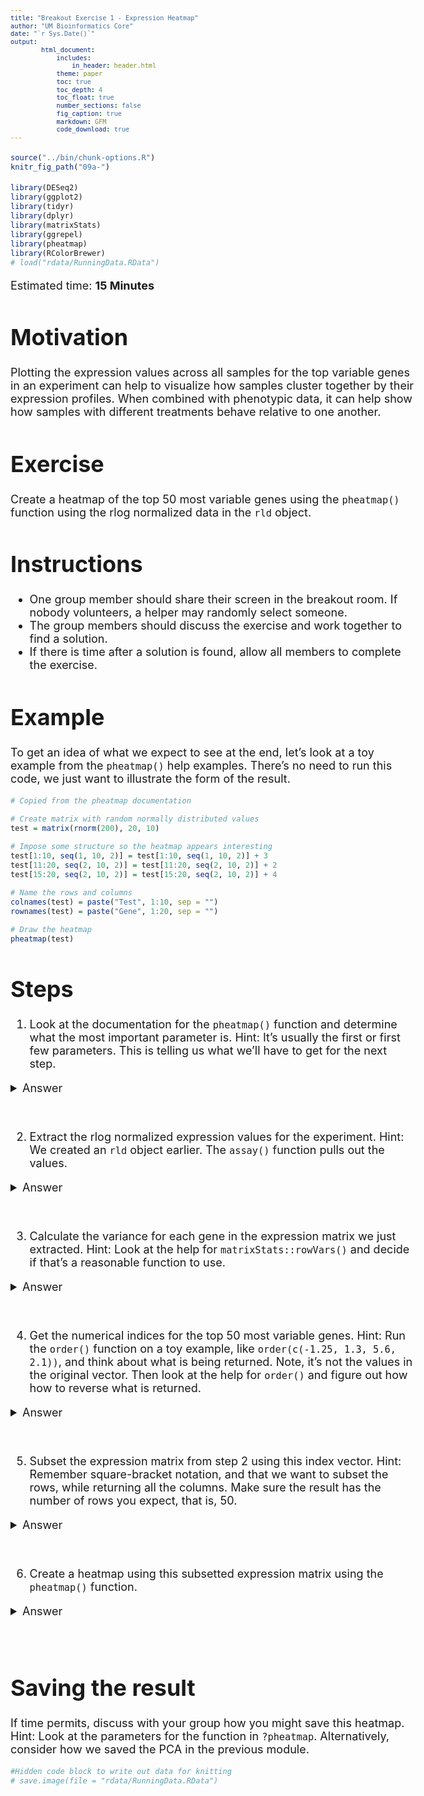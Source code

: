 ```yaml
---
title: "Breakout Exercise 1 - Expression Heatmap"
author: "UM Bioinformatics Core"
date: "`r Sys.Date()`"
output:
        html_document:
            includes:
                in_header: header.html
            theme: paper
            toc: true
            toc_depth: 4
            toc_float: true
            number_sections: false
            fig_caption: true
            markdown: GFM
            code_download: true
---
```


<style type="text/css">
body, td {
   font-size: 18px;
}
code.r{
  font-size: 12px;
}
pre {
  font-size: 12px
}
</style>

```r
source("../bin/chunk-options.R")
knitr_fig_path("09a-")
```

```r
library(DESeq2)
library(ggplot2)
library(tidyr)
library(dplyr)
library(matrixStats)
library(ggrepel)
library(pheatmap)
library(RColorBrewer)
# load("rdata/RunningData.RData")
```

Estimated time: **15 Minutes**

# Motivation

Plotting the expression values across all samples for the top variable genes in an experiment can help to visualize how samples cluster together by their expression profiles. When combined with phenotypic data, it can help show how samples with different treatments behave relative to one another.

# Exercise

Create a heatmap of the top 50 most variable genes using the `pheatmap()` function using the rlog normalized data in the `rld` object.

# Instructions

- One group member should share their screen in the breakout room. If nobody volunteers, a helper may randomly select someone.
- The group members should discuss the exercise and work together to find a solution.
- If there is time after a solution is found, allow all members to complete the exercise.

# Example

To get an idea of what we expect to see at the end, let's look at a toy example from the `pheatmap()` help examples. There's no need to run this code, we just want to illustrate the form of the result.

```r
# Copied from the pheatmap documentation

# Create matrix with random normally distributed values
test = matrix(rnorm(200), 20, 10)

# Impose some structure so the heatmap appears interesting
test[1:10, seq(1, 10, 2)] = test[1:10, seq(1, 10, 2)] + 3
test[11:20, seq(2, 10, 2)] = test[11:20, seq(2, 10, 2)] + 2
test[15:20, seq(2, 10, 2)] = test[15:20, seq(2, 10, 2)] + 4

# Name the rows and columns
colnames(test) = paste("Test", 1:10, sep = "")
rownames(test) = paste("Gene", 1:20, sep = "")

# Draw the heatmap
pheatmap(test)
```

# Steps

1. Look at the documentation for the `pheatmap()` function and determine what the most important parameter is. Hint: It's usually the first or first few parameters. This is telling us what we'll have to get for the next step.

<details>
<summary>Answer</summary>
```r
?pheatmap
```

For this exercise, we'll only need to use the `mat` parameter, giving the numeric matrix to be plotted.
</details>
<br>

2. Extract the rlog normalized expression values for the experiment. Hint: We created an `rld` object earlier. The `assay()` function pulls out the values.

<details>
<summary>Answer</summary>
```r
exp_mat = assay(rld)
head(exp_mat)
```
</details>
<br>

3. Calculate the variance for each gene in the expression matrix we just extracted. Hint: Look at the help for `matrixStats::rowVars()` and decide if that's a reasonable function to use.

<details>
<summary>Answer</summary>
```r
gene_vars = rowVars(exp_mat)
head(gene_vars)
```
</details>
<br>

4. Get the numerical indices for the top 50 most variable genes. Hint: Run the `order()` function on a toy example, like `order(c(-1.25, 1.3, 5.6, 2.1))`, and think about what is being returned. Note, it's not the values in the original vector. Then look at the help for `order()` and figure out how how to reverse what is returned.

<details>
<summary>Answer</summary>
```r
order(c(-1.25, 1.3, 5.6, 2.1))
order(c(-1.25, 1.3, 5.6, 2.1), decreasing = TRUE)

ordered_idx = order(gene_vars, decreasing = TRUE)
top_50_idx = ordered_idx[1:50]
```
</details>
<br>

5. Subset the expression matrix from step 2 using this index vector. Hint: Remember square-bracket notation, and that we want to subset the rows, while returning all the columns. Make sure the result has the number of rows you expect, that is, 50.

<details>
<summary>Answer</summary>
```r
top_var_exp_mat = exp_mat[top_50_idx, ]
dim(top_var_exp_mat)
```
</details>
<br>

6. Create a heatmap using this subsetted expression matrix using the `pheatmap()` function.

<details>
<summary>Answer</summary>
```r
pheatmap(top_var_exp_mat)
```
</details>
<br>

# Saving the result

If time permits, discuss with your group how you might save this heatmap. Hint: Look at the parameters for the function in `?pheatmap`. Alternatively, consider how we saved the PCA in the previous module.

```r
#Hidden code block to write out data for knitting
# save.image(file = "rdata/RunningData.RData")
```
